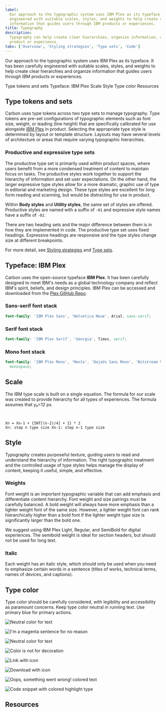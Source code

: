 ```yaml
---
label:
  Our approach to the typographic system uses IBM Plex as its typeface. It has been carefully
  engineered with suitable scales, styles, and weights to help create clear hierarchies and organize
  information that guides users through IBM products or experiences.
title: Typography
description:
  Typography can help create clear hierarchies, organize information, and guide users through a
  product or experience.
tabs: ['Overview', 'Styling strategies', 'Type sets', 'Code']
---
```


<PageDescription>

Our approach to the typographic system uses IBM Plex as its typeface. It has been carefully
engineered with suitable scales, styles, and weights to help create clear hierarchies and organize
information that guides users through IBM products or experiences.

</PageDescription>

<AnchorLinks>

<AnchorLink>Type tokens and sets</AnchorLink>
<AnchorLink>Typeface: IBM Plex</AnchorLink>
<AnchorLink>Scale</AnchorLink>
<AnchorLink>Style</AnchorLink>
<AnchorLink>Type color</AnchorLink>
<AnchorLink>Resources</AnchorLink>

</AnchorLinks>

## Type tokens and sets

Carbon uses type tokens across two type sets to manage typography. Type tokens are pre-set
configurations of typographic elements such as font size, weight, or leading (line height) that are
specifically calibrated for use alongside [IBM Plex](http://ibm.com/plex) in product. Selecting the
appropriate type style is determined by layout or template structure. Layouts may have several
levels of architecture or areas that require varying typographic hierarchies.

### Productive and expressive type sets

The productive type set is primarily used within product spaces, where users benefit from a more
condensed treatment of content to maintain focus on tasks. The productive styles work together to
support the hierarchy of information and set user expectations. On the other hand, the larger
expressive type styles allow for a more dramatic, graphic use of type in editorial and marketing
design. These type styles are excellent for long form reading and scanning, but would be distracting
for use in product.

Within **Body styles** and **Utility styles**, the same set of styles are offered. Productive styles
are named with a suffix of `-01` and expressive style names have a suffix of `-02`.

There are two heading sets and the major difference between them is in how they are implemented in
code. The productive type set uses fixed headings. Expressive headings are responsive and the type
styles change size at different breakpoints.

For more detail, see [Styling strategies](/guidelines/typography/styling-strategies/) and
[Type sets](/guidelines/typography/type-sets/).

## Typeface: IBM Plex

Carbon uses the open-source typeface **IBM Plex**. It has been carefully designed to meet IBM's
needs as a global technology company and reflect IBM's spirit, beliefs, and design principles. IBM
Plex can be accessed and downloaded from the [Plex GitHub Repo](https://github.com/ibm/plex).

<TypeWeight type="types" />

### Sans-serif font stack

```scss
font-family: 'IBM Plex Sans', 'Helvetica Neue', Arial, sans-serif;
```

### Serif font stack

```scss
font-family: 'IBM Plex Serif', 'Georgia', Times, serif;
```

### Mono font stack

```scss
font-family: 'IBM Plex Mono', 'Menlo', 'DejaVu Sans Mono', 'Bitstream Vera Sans Mono', Courier,
  monospace;
```

## Scale

The IBM type scale is built on a single equation. The formula for our scale was created to provide
hierarchy for all types of experiences. The formula assumes that y₀=12 px.

<br />

<TypeScaleTable />

```
Xn = Xn-1 + {INT[(n-2)/4] + 1} * 2
Xn: step n type size Xn-1: step n-1 type size
```

## Style

Typography creates purposeful texture, guiding users to read and understand the hierarchy of
information. The right typographic treatment and the controlled usage of type styles helps manage
the display of content, keeping it useful, simple, and effective.

### Weights

Font weight is an important typographic variable that can add emphasis and differentiate content
hierarchy. Font weight and size pairings must be carefully balanced. A bold weight will always have
more emphasis than a lighter weight font of the same size. However, a lighter weight font can rank
hierarchically higher than a bold font if the lighter weight type size is significantly larger than
the bold one.

We suggest using IBM Plex Light, Regular, and SemiBold for digital experiences. The semibold weight
is ideal for section headers, but should not be used for long text.

<TypeWeight />

### Italic

Each weight has an italic style, which should only be used when you need to emphasize certain words
in a sentence (titles of works, technical terms, names of devices, and captions).

<TypeWeight type="italic" />

## Type color

Type color should be carefully considered, with legibility and accessibility as paramount concerns.
Keep type color neutral in running text. Use primary blue for primary actions.

<DoDontRow>
<DoDont>

![Neutral color for text](https://github.com/carbon-design-system/carbon-website/tree/main/src/pages/guidelines/typography/images/Typography_overview_Type-color-1.svg?raw=true)

</DoDont>
<DoDont type="dont">

![I'm a magenta sentence for no reason](https://github.com/carbon-design-system/carbon-website/tree/main/src/pages/guidelines/typography/images/Typography_overview_Type-color-2.svg?raw=true)

</DoDont>
</DoDontRow>

<DoDontRow>
<DoDont color="dark">

![Neutral color for text](https://github.com/carbon-design-system/carbon-website/tree/main/src/pages/guidelines/typography/images/Typography_overview_Type-color-3.svg?raw=true)

</DoDont>
<DoDont type="dont" color="dark">

![Color is not for decoration](https://github.com/carbon-design-system/carbon-website/tree/main/src/pages/guidelines/typography/images/Typography_overview_Type-color-4.svg?raw=true)

</DoDont>
</DoDontRow>

<DoDontRow>
<DoDont caption="Core blue colors are used for text links and primary actions">

![Link with icon](https://github.com/carbon-design-system/carbon-website/tree/main/src/pages/guidelines/typography/images/Typography_overview_Type-color-5.svg?raw=true)

</DoDont>
<DoDont caption="Secondary actions use Gray 100 and icons">

![Download with icon](https://github.com/carbon-design-system/carbon-website/tree/main/src/pages/guidelines/typography/images/Typography_overview_Type-color-6.svg?raw=true)

</DoDont>
</DoDontRow>

<DoDontRow>
<DoDont caption="Other use cases for colored type are code snippets, warnings, alerts, etc.">

![Oops, something went wrong! colored text](https://github.com/carbon-design-system/carbon-website/tree/main/src/pages/guidelines/typography/images/Typography_overview_Type-color-7.svg?raw=true)

</DoDont>
<DoDont>

![Code snippet with colored highlight type](https://github.com/carbon-design-system/carbon-website/tree/main/src/pages/guidelines/typography/images/Typography_overview_Type-color-8.svg?raw=true)

</DoDont>
</DoDontRow>

## Resources

<Row className="resource-card-group">
<Column colMd={4} colLg={4} noGutterSm>
  <ResourceCard
    subTitle="Get the latest IBM Plex™ download on GitHub"
    href="https://github.com/ibm/plex/releases/latest"
    >

<MdxIcon name="github" />

  </ResourceCard>
</Column>
<Column colMd={4} colLg={4}  noGutterSm>
  <ResourceCard
    subTitle="Visit the IBM Plex™ website to learn more"
    href="https://www.ibm.com/plex/"
    >

  </ResourceCard>
</Column>
<Column colMd={4} colLg={4} noGutterSm>
  <ResourceCard
    subTitle="Elements package: Type"
    href="https://github.com/carbon-design-system/carbon/tree/v10/packages/type"
    >

<MdxIcon name="github" />

  </ResourceCard>
</Column>
<Column colMd={4} colLg={4}  noGutterSm>
  <ResourceCard
    subTitle="Type package preview"
    href="https://github.com/carbon-design-system/carbon/tree/v10/packages/type"
    >

<MdxIcon name="codesandbox" />

 </ResourceCard>
</Column>
</Row>
